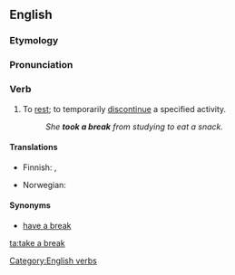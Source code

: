 ==English==

===Etymology===
{{rfe|lang=en}}

===Pronunciation===
{{rfp|lang=en}}

===Verb===
{{en-verb|head=[[take]] a [[break]]|takes a break|taking a break|took a break|taken a break}}

# To [[rest]]; to temporarily [[discontinue]] a specified activity.
#: ''She '''took a break''' from studying to eat a snack.''

====Translations====
{{trans-top}}
* Finnish: {{t+|fi|huilata}}, {{t|fi|huilia}}
{{trans-mid}}
* Norwegian: {{t|no|ta en pause}}
{{trans-bottom}}

====Synonyms====
* [[have a break]]
[[Category:English verbs]]

[[ta:take a break]]